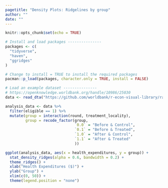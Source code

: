 ```yaml
---
pagetitle: "Density Plots: Ridgelines by group"
author: ""
date: ""
---
```


```r
knitr::opts_chunk$set(echo = TRUE)
```

```r
# Install and load packages ---------------
packages <- c(
  "tidyverse",
  "haven",
  "ggridges"
)

# Change to install = TRUE to install the required packages
pacman::p_load(packages, character.only = TRUE, install = FALSE)

# Load an example dataset ---------------
# https://openknowledge.worldbank.org/handle/10986/25030
data <- read_dta("https://github.com/worldbank/r-econ-visual-library/raw/master/Library/Data/evaluation.dta")

analysis_data <- data %>%
  filter(eligible == 1) %>%
  mutate(group = interaction(round, treatment_locality),
         group = recode_factor(group, 
                               `0.0` = "Before & Control",
                               `0.1` = "Before & Treated",
                               `1.0` = "After & Control",
                               `1.1` = "After & Treated"
                               ))

ggplot(analysis_data, aes(x = health_expenditures, y = group)) +
  stat_density_ridges(alpha = 0.6, bandwidth = 0.2) +
  theme_ridges() +
  xlab("Health Expenditures ($)") +
  ylab("Group") +
  xlim(c(0, 50)) +
  theme(legend.position = "none")

```


